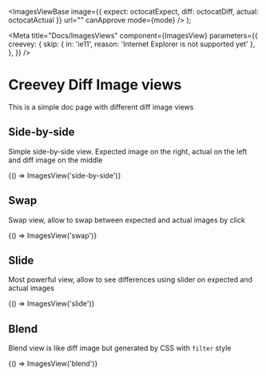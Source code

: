 


  <ImagesViewBase
    image={{ expect: octocatExpect, diff: octocatDiff, actual: octocatActual }}
    url=""
    canApprove
    mode={mode}
  />
);

<Meta
  title="Docs/ImagesViews"
  component={ImagesView}
  parameters={{
    creevey: {
      skip: { in: 'ie11', reason: 'Internet Explorer is not supported yet' },
    },
  }}
/>

# Creevey Diff Image views

This is a simple doc page with different diff image views

## Side-by-side

Simple side-by-side view. Expected image on the right, actual on the left and diff image on the middle

<Canvas>
  <Story name="SideBySide">{() => ImagesView('side-by-side')}</Story>
</Canvas>

## Swap

Swap view, allow to swap between expected and actual images by click

<Canvas>
  <Story name="Swap">{() => ImagesView('swap')}</Story>
</Canvas>

## Slide

Most powerful view, allow to see differences using slider on expected and actual images

<Canvas>
  <Story
    name="Slide"
    parameters={{
      creevey: {
        tests: {
          async click() {
            const idle = await this.takeScreenshot();
            await this.browser.actions().click(this.captureElement).perform();
            const click = await this.takeScreenshot();
            await this.expect({ idle, click }).to.matchImages();
          },
        },
      },
    }}
  >
    {() => ImagesView('slide')}
  </Story>
</Canvas>

## Blend

Blend view is like diff image but generated by CSS with `filter` style

<Canvas>
  <Story name="Blend">{() => ImagesView('blend')}</Story>
</Canvas>

